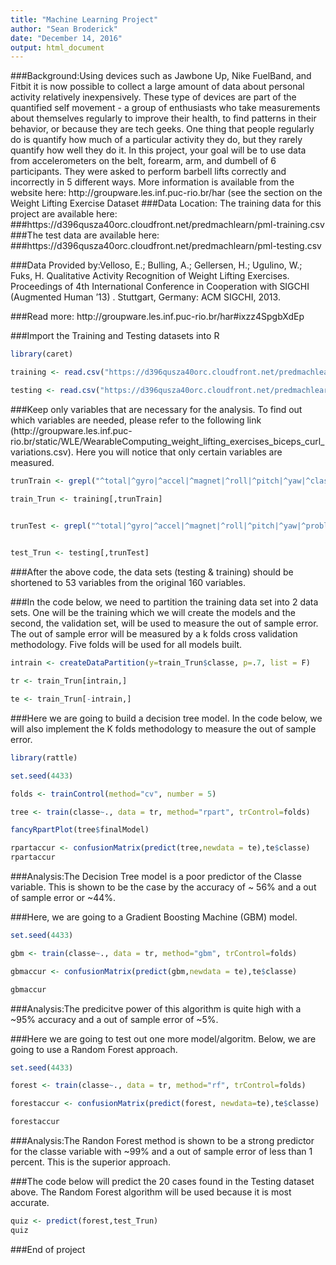 ---
title: "Machine Learning Project"
author: "Sean Broderick"
date: "December 14, 2016"
output: html_document
---
###Background:Using devices such as Jawbone Up, Nike FuelBand, and Fitbit it is now possible to collect a large amount of data about personal activity relatively inexpensively. These type of devices are part of the quantified self movement - a group of enthusiasts who take measurements about themselves regularly to improve their health, to find patterns in their behavior, or because they are tech geeks. One thing that people regularly do is quantify how much of a particular activity they do, but they rarely quantify how well they do it. In this project, your goal will be to use data from accelerometers on the belt, forearm, arm, and dumbell of 6 participants. They were asked to perform barbell lifts correctly and incorrectly in 5 different ways. More information is available from the website here: http://groupware.les.inf.puc-rio.br/har (see the section on the Weight Lifting Exercise Dataset
###Data Location: The training data for this project are available here:
###https://d396qusza40orc.cloudfront.net/predmachlearn/pml-training.csv
###The test data are available here:
###https://d396qusza40orc.cloudfront.net/predmachlearn/pml-testing.csv

###Data Provided by:Velloso, E.; Bulling, A.; Gellersen, H.; Ugulino, W.; Fuks, H. Qualitative Activity Recognition of Weight Lifting Exercises. Proceedings of 4th International Conference in Cooperation with SIGCHI (Augmented Human '13) . Stuttgart, Germany: ACM SIGCHI, 2013. 

###Read more: http://groupware.les.inf.puc-rio.br/har#ixzz4SpgbXdEp

###Import the Training and Testing datasets into R
```{r}
library(caret)

training <- read.csv("https://d396qusza40orc.cloudfront.net/predmachlearn/pml-training.csv", na.strings = c("NA", "", "#DIV/0!"))

testing <- read.csv("https://d396qusza40orc.cloudfront.net/predmachlearn/pml-testing.csv", na.strings = c("NA", "", "#DIV/0!"))

```
###Keep only variables that are necessary for the analysis. To find out which variables are needed, please refer to the following link (http://groupware.les.inf.puc-rio.br/static/WLE/WearableComputing_weight_lifting_exercises_biceps_curl_variations.csv). Here you will notice that only certain variables are measured. 

```{r}
trunTrain <- grepl("^total|^gyro|^accel|^magnet|^roll|^pitch|^yaw|^classe",names(training))

train_Trun <- training[,trunTrain]


trunTest <- grepl("^total|^gyro|^accel|^magnet|^roll|^pitch|^yaw|^problem",names(testing))

 
test_Trun <- testing[,trunTest]

```
###After the above code, the data sets (testing & training) should be shortened to 53 variables from the original 160 variables.

###In the code below, we need to partition the training data set into 2 data sets. One will be the training which we will create the models and the second, the validation set, will be used to measure the out of sample error. The out of sample error will be measured by a k folds cross validation methodology. Five folds will be used for all models built.

```{r}
intrain <- createDataPartition(y=train_Trun$classe, p=.7, list = F)

tr <- train_Trun[intrain,]

te <- train_Trun[-intrain,]

```

###Here we are going to build a decision tree model. In the code below, we will also implement the K folds methodology to measure the out of sample error.

```{r}
library(rattle)

set.seed(4433)

folds <- trainControl(method="cv", number = 5)

tree <- train(classe~., data = tr, method="rpart", trControl=folds)

fancyRpartPlot(tree$finalModel)

rpartaccur <- confusionMatrix(predict(tree,newdata = te),te$classe)
rpartaccur
```
###Analysis:The Decision Tree model is a poor predictor of the Classe variable. This is shown to be the case by the accuracy of ~ 56% and a out of sample error or ~44%.

###Here, we are going to a Gradient Boosting Machine (GBM) model.

```{r}
set.seed(4433)

gbm <- train(classe~., data = tr, method="gbm", trControl=folds)

gbmaccur <- confusionMatrix(predict(gbm,newdata = te),te$classe)

gbmaccur
```
###Analysis:The predicitve power of this algorithm is quite high with a ~95% accuracy and a out of sample error of ~5%.

###Here we are going to test out one more model/algoritm. Below, we are going to use a Random Forest approach.
```{r}
set.seed(4433)

forest <- train(classe~., data = tr, method="rf", trControl=folds)

forestaccur <- confusionMatrix(predict(forest, newdata=te),te$classe)

forestaccur
```
###Analysis:The Randon Forest method is shown to be a strong predictor for the classe variable with ~99% and a out of sample error of less than 1 percent. This is the superior approach.

###The code below will predict the 20 cases found in the Testing dataset above. The Random Forest algorithm will be used because it is most accurate.

```{r,echo=FALSE}
quiz <- predict(forest,test_Trun)
quiz
```
###End of project

